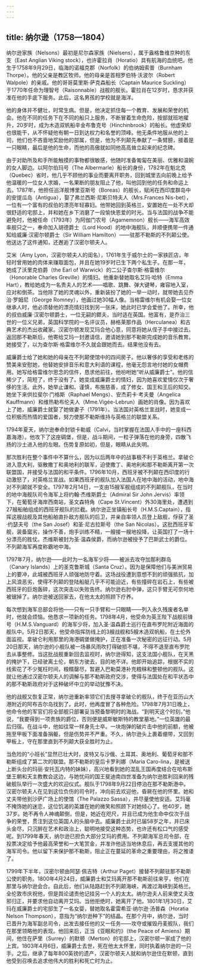 ```yaml
---
---
---
```

title: 纳尔逊（1758—1804）
---




纳尔逊家族（Nelsons）最初是尼尔森家族（Nielsens），属于盎格鲁维京种的东支（East Anglian Viking stock），也许霍拉肖（Horatio）具有航海的血统吧。他生于1758年9月29日，临海的诺福克郡（Norfolk）的伯纳姆索普（Burnham Thorpe）。他的父亲是教区牧师。他的母亲是首相罗伯特·沃波尔（Robert Walpole）的亲戚。他的哥哥莫里斯·萨克森船长（Captain Maurice Suckling）于1770年任命为理智号（Raisonnable）战舰的舰长。霍拉肖在12岁时，恳求并获准在他的手底下服务。此后，这名男孩的学校就是海洋。

他的身体并不健壮，时常生病。但是，他决定抓住每一个教育、发展和荣誉的机会。他在不同的任务下在不同的船只上服务，不断冒着生命危险，按部就班地擢升，20岁时，成为木造双帆船辛金布鲁克号（Hinchinbrook）的船长。他虚荣却也很能干，从不怀疑他有朝一日到达权力和名誉的顶峰。他无条件地服从他的上司，他们也不吝啬地奖励他的部属，但是，他为不列颠先奉献了一条臂膀，接着是一只眼睛，最后是他的生命，而他的高傲就如同他高高耸立起来的纪念碑。

由于对助所及和手所能触摸的事物都很敏感，他随时准备匍匐在美丽、优雅和温婉的女人脚边。以阿尔伯玛号（The Albermarle）船长的身份，1782年在魁北克（Quebec）省时，他几乎不顾他的事业而要离开职务，回到城里去向前晚上给予他温暖的一位女人求婚，一名果断的朋友阻止了他，叫他回到他的任务和命运上去。1787年，他担任巡洋舰博里亚斯号（Boreas）的舰长，赋闲在西印度群岛中的安提瓜岛（Antigua），娶了弗兰西斯·尼斯贝特夫人（Mrs.Frances Nis-bet），一位有一个富有的叔伯的漂亮年轻寡妇。他带她回到英格兰，安置她在一处不大却很舒适的宅邸上，并和她在乡下消磨了一段愉快恩爱的时光。当与法国的战争不能避免时，他被任命（1793年）为阿伽门农号（Agamemnon）舰长——海军高效率舰只之一，奉命加入胡德爵士（Lord Hood）的地中海舰队，并顺便携带一件通知给威廉·汉密尔顿爵士（Sir William Hamilton）——驻那不勒斯的不列颠公使。他送达了这件通知，还邂逅了汉密尔顿夫人。

艾米（Amy Lyon，汉密尔顿夫人的闺名），1761年生于威尔士的一家铁匠店，年轻时曾用她的肉体来赚取面包，并且在她19岁时已生下两个私生子。在那一年，她成了沃里克伯爵（the Earl of Warwick）的二公子查尔斯·格雷维尔（Honorable Charles Greville）的情妇。他重新替她取名艾玛·哈特（Emma Hart），教给她成为一名贵夫人的艺术——唱歌、跳舞、弹大键琴，雍容地入室，应对和倒茶。当他除了她的灵魂以外，重新装扮了她的一举一动时，就带她去见乔治·罗姆尼（George Romney），他画过她30幅人像。当格雷维尔有机会娶一位女继承人时，他必须替他的漂亮情妇找到另一张床，她此时已学会爱他了。所幸，他的叔伯威廉·汉密尔顿爵士，一位无嗣的鳏夫，当时适在英国。他富有，是乔治三世的一位义兄弟，英国科学院的一名评议员，赫格莱那作品（Herculanea）和古典艺术的杰出收藏家。汉密尔顿发现艾玛合他心意，同意将她从侄子手中接过去。返回那不勒斯后，他寄给艾玛一封邀请信，邀请她到那不勒斯完成她的音乐教育。她接受了，以为查尔斯·格雷维尔不久就会跟她而去。结果他没有去。

威廉爵士给了她和她的母亲在不列颠使馆中的四间房子。他以奢侈的享受和老练的赞美来安慰她，他替她安排音乐和意大利语的课程，他毫无怨言地付她的女帽费用。她写给格雷维尔思念的信件，恳求他前往，他吩咐她“听从威廉爵士”。他的信稀少了，简短了，终于没有了。她变成威廉爵士的情妇，因为她喜欢爱情仅次于奢侈的生活。此外，她举止谦和、谨慎，布施慈善，成了修女、国王和王后的知交。她坐下来供拉斐尔·门格斯（Raphael Mengs）、安杰莉卡·考夫曼（Angelica Kauffmann）和维热勒布伦夫人（Mme.Vigée-Lebrun）画她的肖像。因为喜欢上了她，威廉爵士就娶了她做妻子（1791年）。当法国对英格兰宣战时，她变成一位积极而热情的爱国者，努力使那不勒斯维持与英格兰的联盟关系。

1794年夏天，纳尔逊奉命封锁卡勒威（Calvi，当时掌握在法国人手中的一座科西嘉海港）。他攻下了这座碉堡，但是，战斗期间，一粒子弹落在他的身旁，四散飞扬的沙土进入他的左眼。伤势复原如初，但是，眼睛从此失明。

那次胜利在整个事件中不算什么，因为以后两年中的战事极不利于英格兰。拿破仑进入意大利，驱散撒丁和奥地利的联军，迫使撒丁、奥地利和那不勒斯离开第一次联盟国，并接受与法国的和平条件。1796年10月，西班牙被不列颠在西印度的行动激怒了，对英格兰宣战。如果西班牙的舰队加入法国人在地中海的活动，地中海对不列颠就不安全。1797年2月14日，一支由15艘军舰组成的不列颠舰队，在当时的地中海舰队司令海军上将约翰·杰维斯爵士（Admiral Sir John Jervis）率领下，在葡萄牙海岸西南站，圣文森特角（Cape St.Vincent）外30海里处，遭遇到27艘船舶组成的西班牙舰队的拦截。纳尔逊正坐镇船长号（H.M.S.Captain），指挥这艘战舰及其他船舶直扑敌方舰队的后卫，并亲自率领人员登上敌舰，俘获了圣·约瑟夫号（the San Josef）和圣·尼古拉斯号（the San Nicolas）。这批西班牙军舰，装备窳劣，操作不善，炮手训练不精，一艘接一艘地投降，让英国打了一场十分漂亮的胜仗。杰维斯被封为圣·温森侯爵，而纳尔逊被授予了巴斯武士的爵位。不列颠海军再度称霸地中海。

1797年7月，纳尔逊——此时为一名海军少将——被派去攻夺加那利群岛（Canary Islands）上的圣克鲁斯城（Santa Cruz）。因为是保障他们与美洲贸易上的要冲，此城被西班牙人顽强地防守着。这场战役遭到意想不到的顽强抵抗，加上风浪恶劣，使得不列颠的登陆船艇几乎不可能迫近，有些撞碎在岩石上，有些被西班牙的巨炮轰碎，这次突击以失败告终。纳尔逊右肘中弹，这只手臂无可奈何地被锯掉了。纳尔逊被送回家去，在他太太的照顾下疗养。

每次想到海军总部会将他——只有一只手臂和一只眼睛——列入永久残废者名单时，他就会烦恼。他恳求一项新的任务。1798年4月，他受命为英王陛下战舰前锋号（H.M.S.Vanguard）的海军少将，加入圣·温森爵士巡行在直布罗陀附近海面的舰队中。5月2日那天，他受命指挥防线上的3艘战舰和5艘木造双帆船，在土伦外面监视。拿破仑利用那里的海港碉堡做掩护，正在准备一次秘密的远征行动。5月20日那天，纳尔逊的小舰队被一场暴风雨吹打得破损不堪，不得不退至直布罗陀去从事整修。当这批战舰重新回去监视时，纳尔逊得知，这支法国小舰队，在天黑的掩护下，已经驶离土伦，朝东方驶去，目的地不详。他即开始追踪，根据不实的线索花了不少冤枉时间，粮糈罄尽，暂避入巴勒莫港补充粮秣和整顿他的舰队。这就让他通过汉密尔顿夫人的调解与那不勒斯政府交涉，使得与法国处在和平状态中的那不勒斯政府对于这种破坏中立的举动犹豫不决。

他的战舰又恢复正常，纳尔逊重新率领它们去搜寻拿破仑的舰队，终于在亚历山大港附近的阿布吉尔岛找到了。此时，他再度冒了各种危险。1798年7月31日晚上，他命令他的军官们将全部舰只部署妥当预备黎明时的海战。“到明天这个时刻，”他说，“我要得到一项贵族的爵位，否则便是威斯敏斯特的教堂墓地。”一位英雄的最后归宿。在战斗中，他如往常一样身先士卒。一块炮弹的破片击中他的前额，他被拖至甲板下面准备捐躯，但是伤势并不严重。不久，纳尔逊头上裹着绷带，又回到甲板上，守在那里直到不列颠大获全胜时为止。

当危险的“小班长”显然已壮大时，皮特又与沙俄、土耳其、奥地利、葡萄牙和那不勒斯组成了第二次的联盟。那不勒斯的皇后卡罗利娜（Maria Caro-lina，是被送上断头台的玛丽·安托瓦内特的妹妹），高兴地看到她的混乱王国再度结合在哈布斯堡王朝和天主教教会这边，与她忧闷的国王斐迪南四世准备为纳尔逊胜利回来的残破舰队举行一次盛大的欢迎仪式。舰队于1798年9月22日停泊在那不勒斯港中。汉密尔顿夫人在见到这位负伤的司令时，冲向前去欢迎他，昏厥在他的怀里。她和丈夫带他到沙萨广场上的使馆（The Palazzo Sassa），并尽量使他安适。艾玛毫不掩饰她的迷恋，这位饥渴的英雄在她的微笑和照顾下对她倾心了。他40岁，她37岁。她不再令人神魂颠倒，但是，她近在咫尺，并且已成为他生命中仅次于战争的荣誉，贯注到这位英国人的头脑中去。威廉爵士此时已届58岁之年，并已床头金尽，只沉醉在艺术和政治上，聪明地接受这种态势，也许还有松口气的感受呢。到1799年春天，纳尔逊已担负大部分艾玛的费用。不列颠海军总司令部，在投票决定给予他最高荣誉和一大笔赏金，并准许他适当地休息后，再去支援其他的海军司令。他以留下来保护那不勒斯，阻止正在蔓延的革命之重要理由，将之推诿了。

1799年下半年，汉密尔顿由阿瑟·佩吉特（Arthur Paget）接替不列颠驻那不勒斯公使的职务。1800年4月24日，威廉爵士和艾玛离开那不勒斯前往来亨，他们在那里与纳尔逊会合。自此后，他们从陆路赶到不列颠海峡，再渡过海峡到英格兰。全伦敦市庆祝他，但是舆论谴责他记挂另一个人的太太。纳尔逊夫人前来使丈夫改邪归正，并要求他自动离开艾玛。当他拒绝时，她离开了他。1801年1月30日，艾玛在威廉爵士的宅邸生了一名女婴，替她取名霍雷希亚·纳尔逊·汤普森（Horatia Nelson Thompson），意指为“纳尔逊种下”的结晶。在那个月中，纳尔逊，当时已晋升为海军副总司令，出发去接任他的又一任务——攻夺或摧毁丹麦舰队，我们在那里领略他的表现。他回来后，正当《亚眠和约》（the Peace of Amiens）期间，他住在萨里（Surrey）的默顿（Merton）的宅邸上，汉密尔顿一家成了他的上宾。1803年4月6日，威廉爵士去世，死在他太太怀里，同时执着纳尔逊的一只手。之后，继承了每年800英镑的遗产，汉密尔顿夫人就和纳尔逊住在默顿，直到他受到召唤去追求他伟大的胜利和死亡时为止。
